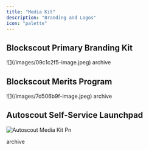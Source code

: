 ```yaml
---
title: "Media Kit"
description: "Branding and Logos"
icon: "palette"
---
```


## Blockscout Primary Branding Kit

<Frame caption>
  ![](/images/09c1c2f5-image.jpeg)
</Frame>

<Card title="Blockscout_media_kit.zip" href="https://1077666658-files.gitbook.io/~/files/v0/b/gitbook-x-prod.appspot.com/o/spaces%2F-Lq1XoWGmy8zggj_u2fM%2Fuploads%2FgRBRganHDXgfb18wttgj%2FBlockscout_media_kit.zip?alt=media&token=5669e670-cc83-4157-b6cf-a21c2b5bc322">
  archive
</Card>

## Blockscout Merits Program

<Frame caption>
  ![](/images/7d506b9f-image.jpeg)
</Frame>

<Card title="Blockscout_Merits_logos.zip" href="https://1077666658-files.gitbook.io/~/files/v0/b/gitbook-x-prod.appspot.com/o/spaces%2F-Lq1XoWGmy8zggj_u2fM%2Fuploads%2Fuz9d6bjUSPReKKvPx5Zk%2FBlockscout_Merits_logos.zip?alt=media&token=4e7e6155-0ce7-4479-92b2-af3945a4dd6d">
  archive
</Card>

## Autoscout Self-Service Launchpad

![Autoscout Media Kit Pn](/Autoscout_MediaKit.png)

<Card title="Autoscout_media_kit.zip" href="https://blockscout-icons.s3.us-east-1.amazonaws.com/docs-files/Autoscout_logos.zip">
  archive
</Card>